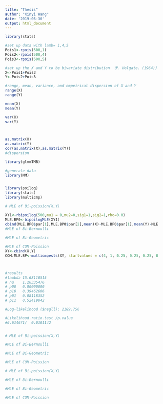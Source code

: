 ```yaml
---
title: "Thesis"
author: "Xinyi Wang"
date: '2019-05-30'
output: html_document
---
```



```r

library(stats)

#set up data with lamb= 1,4,5
Pois1<-rpois(500,1)
Pois2<-rpois(500,4)
Pois3<-rpois(500,5)

#set up the X and Y to be bivariate distribution （P. Holgate. (1964)）
X<-Pois1+Pois3
Y<-Pois2+Pois3

#range, mean, variance, and empeirical dispersion of X and Y 
range(X)
range(Y)

mean(X) 
mean(Y) 

var(X) 
var(Y) 
 


as.matrix(X)
as.matrix(Y)
cor(as.matrix(X),as.matrix(Y)) 
#dispersion 
```

```r
library(glmmTMB)

#generate data 
library(MM)

```


```r


```



```r
library(poilog)
library(stats)
library(multicmp)

# MLE of Bi-poission(X,Y) 

XY1<-rbipoilog(500,mu1 = 0,mu2=0,sig1=1,sig2=1,rho=0.0)
MLE.BP0<-bipoilogMLE(XY1)
cbind(MLE.BP0$par[1],MLE.BP0$par[2],mean(X)-MLE.BP0$par[1],mean(Y)-MLE.BP0$par[2])
#MLE of Bi-Bernoulli
 
#MLE of Bi-Geometric 

#MLE of COM-Poission 
XY<-cbind(X,Y)
COM.MLE.BP<-multicmpests(XY, startvalues = c(4, 1, 0.25, 0.25, 0.25, 0.25))



#results
#lambda	15.68110515			
# nu	1.20335476			
# p00	0.00000000			
# p10	0.39462606			
# p01	0.08118352			
# p11	0.52419042

#Log-likelihood ($negll): 2189.756

#Likelihood.ratio.test /p.value
#6.614671/	0.0101142



```



```r

# MLE of Bi-poission(X,Y) 

#MLE of Bi-Bernoulli

#MLE of Bi-Geometric 

#MLE of COM-Poission 

```


```r

# MLE of Bi-poission(X,Y) 

#MLE of Bi-Bernoulli

#MLE of Bi-Geometric 

#MLE of COM-Poission 
```